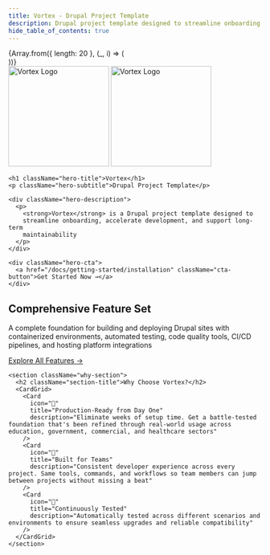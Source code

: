 ```yaml
---
title: Vortex - Drupal Project Template
description: Drupal project template designed to streamline onboarding, accelerate development, and support long-term maintainability.
hide_table_of_contents: true
---
```



<div className="hero-container">
  <div className="particles">
    {Array.from({ length: 20 }, (_, i) => (
      <div
        key={i}
        className="particle"
        style={{
          left: `${Math.random() * 100}%`,
          animationDelay: `${i * 0.5}s`,
          animationDuration: `${6 + Math.random() * 2}s`,
        }}
      />
    ))}
  </div>
  <div className="orb1" />
  <div className="orb2" />

  <div className="hero-content">
    <div className="logo-container">
      <picture>
        <img width="200" src="/img/logo-vortex-light.svg#gh-dark-mode-only" alt="Vortex Logo"/>
        <img width="200" src="/img/logo-vortex-dark.svg#gh-light-mode-only" alt="Vortex Logo"/>
      </picture>
    </div>

    <h1 className="hero-title">Vortex</h1>
    <p className="hero-subtitle">Drupal Project Template</p>

    <div className="hero-description">
      <p>
        <strong>Vortex</strong> is a Drupal project template designed to
        streamline onboarding, accelerate development, and support long-term
        maintainability
      </p>
    </div>

    <div className="hero-cta">
      <a href="/docs/getting-started/installation" className="cta-button">Get Started Now →</a>
    </div>
  </div>
</div>

<div className="full-width-section">
  <div className="content-container">
    <h2 className="section-title">Comprehensive Feature Set</h2>
    <p style={{ textAlign: 'center', fontSize: '1.25rem', marginBottom: '3rem', maxWidth: '800px', margin: '0 auto 3rem' }}>
      A complete foundation for building and deploying Drupal sites with containerized environments,
      automated testing, code quality tools, CI/CD pipelines, and hosting platform integrations
    </p>
    <CardGrid>
      <Card
        icon="💧"
        title="Drupal"
        description="Pre-configured Composer project with modern Drupal 11, optimized settings, module & theme scaffolds, and admin modules"
        link="/features#drupal-foundation"
      />
      <Card
        icon="☁️"
        title="Hosting"
        description="Integrations with cloud hosting providers including Acquia and Lagoon with database syncing, deployment workflows, and preview environments"
        link="/features#hosting-integrations"
      />
      <Card
        icon="🏗️"
        title="Continuous Integration"
        description="Continuous integration pipelines with multi-provider CI/CD using GitHub Actions and CircleCI, containerized environments, and automated testing"
        link="/features#continuous-integration"
      />
      <Card
        icon="💻"
        title="Local Development"
        description="Containerized development environment with Docker Compose stack, Ahoy commands, Nginx, PHP, MariaDB, Solr, Valkey, ClamAV, and Xdebug support"
        link="/features#local-development"
      />
      <Card
        icon="🛠️"
        title="Tools"
        description="Code quality and testing tools including PHPCS, PHPStan, PHPUnit, Behat, and more - all pre-configured and ready to use"
        link="/features#quality-tools"
      />
      <Card
        icon="⚙️"
        title="Workflow"
        description="Useful workflows and automation including standardized deployment workflows, notifications, and automated dependency updates with Renovate"
        link="/features#workflow-automation"
      />
    </CardGrid>
    <div className="features-link">
      <a href="/features" className="secondary-button">Explore All Features →</a>
    </div>

    <section className="why-section">
      <h2 className="section-title">Why Choose Vortex?</h2>
      <CardGrid>
        <Card
          icon="🚀"
          title="Production-Ready from Day One"
          description="Eliminate weeks of setup time. Get a battle-tested foundation that's been refined through real-world usage across education, government, commercial, and healthcare sectors"
        />
        <Card
          icon="🎯"
          title="Built for Teams"
          description="Consistent developer experience across every project. Same tools, commands, and workflows so team members can jump between projects without missing a beat"
        />
        <Card
          icon="🔄"
          title="Continuously Tested"
          description="Automatically tested across different scenarios and environments to ensure seamless upgrades and reliable compatibility"
        />
      </CardGrid>
    </section>
  </div>
</div>
